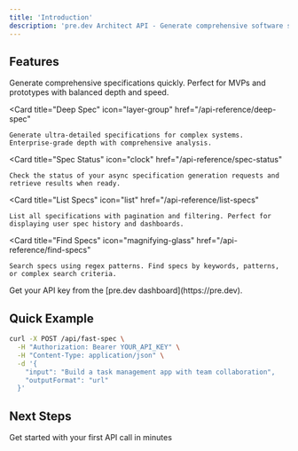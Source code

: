 ```yaml
---
title: 'Introduction'
description: 'pre.dev Architect API - Generate comprehensive software specifications for coding agents'
---
```



## Features

<CardGroup cols={3}>
  <Card 
    title="Fast Spec" 
    icon="bolt"
    href="/api-reference/fast-spec"
  >
    Generate comprehensive specifications quickly. Perfect for MVPs and prototypes with balanced depth and speed.
  </Card>
  
  <Card 
    title="Deep Spec" 
    icon="layer-group"
    href="/api-reference/deep-spec"
  >
    Generate ultra-detailed specifications for complex systems. Enterprise-grade depth with comprehensive analysis.
  </Card>
  
  <Card 
    title="Spec Status" 
    icon="clock"
    href="/api-reference/spec-status"
  >
    Check the status of your async specification generation requests and retrieve results when ready.
  </Card>

  <Card 
    title="List Specs" 
    icon="list"
    href="/api-reference/list-specs"
  >
    List all specifications with pagination and filtering. Perfect for displaying user spec history and dashboards.
  </Card>
  
  <Card 
    title="Find Specs" 
    icon="magnifying-glass"
    href="/api-reference/find-specs"
  >
    Search specs using regex patterns. Find specs by keywords, patterns, or complex search criteria.
  </Card>
</CardGroup>


<Info>
  Get your API key from the [pre.dev dashboard](https://pre.dev).
</Info>

## Quick Example

```bash
curl -X POST /api/fast-spec \
  -H "Authorization: Bearer YOUR_API_KEY" \
  -H "Content-Type: application/json" \
  -d '{
    "input": "Build a task management app with team collaboration",
    "outputFormat": "url"
  }'
```

## Next Steps

<CardGroup cols={2}>
  <Card 
    title="Quickstart Guide" 
    icon="rocket"
    href="/api-reference/fast-spec"
  >
    Get started with your first API call in minutes
  </Card>
</CardGroup>
